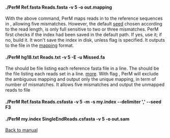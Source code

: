 ====./PerM Ref.fasta Reads.fasta -v 5 -o out.mapping ====
With the above command, PerM maps reads in {{{reads.fa}}} to the reference sequences in {{{Ref.fasta}}}, allowing five mismatches. However, the default [http://code.google.com/p/perm/wiki/Algorithms seed] chosen according to the read length, is only full sensitive to two or three mismatches. PerM first checks if the index had been saved in the default path. If yes, use it; if no, build it. It won't save the index in disk, unless flag {{{-s}}} is specified. It outputs to the file {{{out.mapping}}} in the [http://code.google.com/p/perm/wiki/Output mapping] format. 

====./PerM hg18.txt Reads.txt -v 5 -E -u Missed.fa ====
The {{{hg18.txt}}} should be file listing each reference fasta file in a line.
The {{{Reads.txt}}} should be the file listing each reads set in a line. 
[http://code.google.com/p/perm/wiki/Input more]. With flag {{{-E}}}, PerM will exclude the ambiguous mapping and output only the unique mapping, in term of number of mismatches. 
It allows five mismatches and output the unmapped reads to file {{{Missed.fa}}}

====./PerM Ref.fasta Reads.csfasta -v 5 -m -s my.index --delimiter ',' --seed F3 ====
====./PerM my.index SingleEndReads.csfasta -v 5 -o out.sam ====

[http://code.google.com/p/perm/wiki/Manual Back to manual]